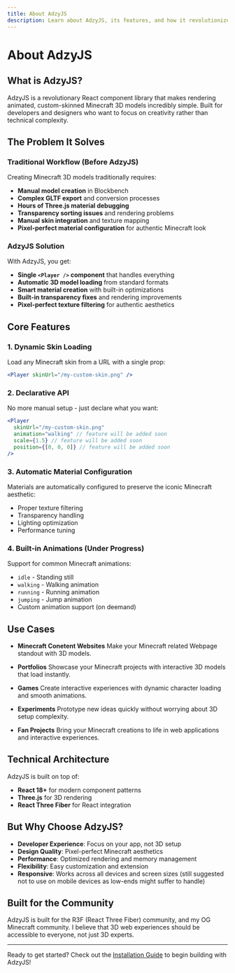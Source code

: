 ```yaml
---
title: About AdzyJS
description: Learn about AdzyJS, its features, and how it revolutionizes Minecraft 3D rendering
---
```


# About AdzyJS 

## What is AdzyJS?

AdzyJS is a revolutionary React component library that makes rendering animated, custom-skinned Minecraft 3D models incredibly simple. Built for developers and designers who want to focus on creativity rather than technical complexity.

## The Problem It Solves

### Traditional Workflow (Before AdzyJS)

Creating Minecraft 3D models traditionally requires:

- **Manual model creation** in Blockbench
- **Complex GLTF export** and conversion processes
- **Hours of Three.js material debugging**
- **Transparency sorting issues** and rendering problems
- **Manual skin integration** and texture mapping
- **Pixel-perfect material configuration** for authentic Minecraft look

### AdzyJS Solution

With AdzyJS, you get:

- **Single `<Player />` component** that handles everything
- **Automatic 3D model loading** from standard formats
- **Smart material creation** with built-in optimizations
- **Built-in transparency fixes** and rendering improvements
- **Pixel-perfect texture filtering** for authentic aesthetics

## Core Features

### 1. **Dynamic Skin Loading**
Load any Minecraft skin from a URL with a single prop:
```jsx
<Player skinUrl="/my-custom-skin.png" />
```

### 2. **Declarative API**
No more manual setup - just declare what you want:
```jsx
<Player 
  skinUrl="/my-custom-skin.png"
  animation="walking" // feature will be added soon
  scale={1.5} // feature will be added soon
  position={[0, 0, 0]} // feature will be added soon
/>
```

### 3. **Automatic Material Configuration**
Materials are automatically configured to preserve the iconic Minecraft aesthetic:
- Proper texture filtering
- Transparency handling
- Lighting optimization
- Performance tuning

### 4. **Built-in Animations** (Under Progress)
Support for common Minecraft animations:
- `idle` - Standing still
- `walking` - Walking animation
- `running` - Running animation
- `jumping` - Jump animation
- Custom animation support (on deemand)

## Use Cases

- **Minecraft Conetent Websites**
Make your Minecraft related Webpage standout with 3D models.

- **Portfolios**
Showcase your Minecraft projects with interactive 3D models that load instantly.

- **Games**
Create interactive experiences with dynamic character loading and smooth animations.

- **Experiments**
Prototype new ideas quickly without worrying about 3D setup complexity.

- **Fan Projects**
Bring your Minecraft creations to life in web applications and interactive experiences.

## Technical Architecture

AdzyJS is built on top of:
- **React 18+** for modern component patterns
- **Three.js** for 3D rendering
- **React Three Fiber** for React integration

## But Why Choose AdzyJS?

- **Developer Experience**: Focus on your app, not 3D setup
- **Design Quality**: Pixel-perfect Minecraft aesthetics
- **Performance**: Optimized rendering and memory management
- **Flexibility**: Easy customization and extension
- **Responsive**: Works across all devices and screen sizes (still suggested not to use on mobile devices as low-ends might suffer to handle)

## Built for the Community

AdzyJS is built for the R3F (React Three Fiber) community, and my OG Minecraft community. I believe that 3D web experiences should be accessible to everyone, not just 3D experts.

---

Ready to get started? Check out the [Installation Guide](/docs/02-installation.mdx) to begin building with AdzyJS!



